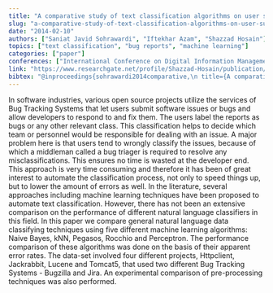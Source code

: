 ```yaml
---
title: "A comparative study of text classification algorithms on user submitted bug reports"
slug: "a-comparative-study-of-text-classification-algorithms-on-user-submitted-bug-reports"
date: "2014-02-10"
authors: ["Saniat Javid Sohrawardi", "Iftekhar Azam", "Shazzad Hosain"]
topics: ["text classification", "bug reports", "machine learning"]
categories: ["paper"]
conferences: ["International Conference on Digital Information Management"]
link: "https://www.researchgate.net/profile/Shazzad-Hosain/publication/281445395_A_Comparative_Study_of_Text_Classification_Algorithms_on_User_Submitted_Bug_Reports/links/55e7c2f808ae21d099c156e9/A-Comparative-Study-of-Text-Classification-Algorithms-on-User-Submitted-Bug-Reports.pdf"
bibtex: "@inproceedings{sohrawardi2014comparative,\n title={A comparative study of text classification algorithms on user submitted bug reports},\n author={Sohrawardi, Saniat Javid and Azam, Iftekhar and Hosain, Shazzad},\n booktitle={Ninth International Conference on Digital Information Management (ICDIM 2014)},\n pages={242--247},\n year={2014},\n organization={IEEE}\n }"
---
```


In software industries, various open source projects utilize the services of Bug Tracking Systems that let users submit software issues or bugs and allow developers to respond to and fix them. The users label the reports as bugs or any other relevant class. This classification helps to decide which team or personnel would be responsible for dealing with an issue. A major problem here is that users tend to wrongly classify the issues, because of which a middleman called a bug triager is required to resolve any misclassifications. This ensures no time is wasted at the developer end. This approach is very time consuming and therefore it has been of great interest to automate the classification process, not only to speed things up, but to lower the amount of errors as well. In the literature, several approaches including machine learning techniques have been proposed to automate text classification. However, there has not been an extensive comparison on the performance of different natural language classifiers in this field. In this paper we compare general natural language data classifying techniques using five different machine learning algorithms: Naive Bayes, kNN, Pegasos, Rocchio and Perceptron. The performance comparison of these algorithms was done on the basis of their apparent error rates. The data-set involved four different projects, Httpclient, Jackrabbit, Lucene and Tomcat5, that used two different Bug Tracking Systems - Bugzilla and Jira. An experimental comparison of pre-processing techniques was also performed.